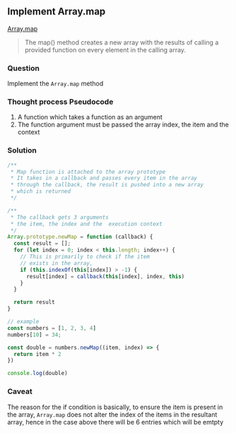 ## Implement Array.map


[Array.map]("https://developer.mozilla.org/en-US/docs/Web/JavaScript/Reference/Global_Objects/Array/map") 

>The map() method creates a new array with the results of calling a provided function on every element in the calling array.


### Question
Implement the `Array.map` method

### Thought process Pseudocode
1. A function which takes a function as an argument
2. The function argument must be passed the array index, the item and the context

### Solution
```javascript
/**
 * Map function is attached to the array prototype
 * It takes in a callback and passes every item in the array
 * through the callback, the result is pushed into a new array
 * which is returned
 */

/**
 * The callback gets 3 arguments
 * the item, the index and the  execution context
 */
Array.prototype.newMap = function (callback) {
  const result = [];
  for (let index = 0; index < this.length; index++) {
    // This is primarily to check if the item
    // exists in the array, 
    if (this.indexOf(this[index]) > -1) {
      result[index] = callback(this[index], index, this)
    }
  }

  return result
}

// example
const numbers = [1, 2, 3, 4]
numbers[10] = 34;

const double = numbers.newMap((item, index) => {
  return item * 2
})

console.log(double)

``` 

### Caveat
The reason for the if condition is basically, to ensure the item is present in the array, `Array.map` does not alter the index of the items in the resultant array, hence in the  case above there will be 6 entries which will be emtpty
